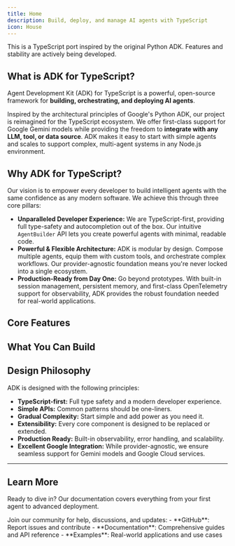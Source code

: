 ```yaml
---
title: Home
description: Build, deploy, and manage AI agents with TypeScript
icon: House
---
```



<Callout type="warn" title="Work in Progress">
This is a TypeScript port inspired by the original Python ADK. Features and stability are actively being developed.
</Callout>

## What is ADK for TypeScript?

Agent Development Kit (ADK) for TypeScript is a powerful, open-source framework for **building, orchestrating, and deploying AI agents**.

Inspired by the architectural principles of Google's Python ADK, our project is reimagined for the TypeScript ecosystem. We offer first-class support for Google Gemini models while providing the freedom to **integrate with any LLM, tool, or data source**. ADK makes it easy to start with simple agents and scales to support complex, multi-agent systems in any Node.js environment.

## Why ADK for TypeScript?

Our vision is to empower every developer to build intelligent agents with the same confidence as any modern software. We achieve this through three core pillars:

-   **Unparalleled Developer Experience:** We are TypeScript-first, providing full type-safety and autocompletion out of the box. Our intuitive `AgentBuilder` API lets you create powerful agents with minimal, readable code.
-   **Powerful & Flexible Architecture:** ADK is modular by design. Compose multiple agents, equip them with custom tools, and orchestrate complex workflows. Our provider-agnostic foundation means you're never locked into a single ecosystem.
-   **Production-Ready from Day One:** Go beyond prototypes. With built-in session management, persistent memory, and first-class OpenTelemetry support for observability, ADK provides the robust foundation needed for real-world applications.

## Core Features

<Cards>
  <Card
    title="🤖 Multi-Agent Systems"
    description="Orchestrate teams of specialized agents that collaborate to solve complex problems."
    href="/docs/agents/multi-agents"
  />
  <Card
    title="🔀 Flexible Orchestration"
    description="Build complex workflows using sequential, parallel, or LLM-driven dynamic routing."
    href="/docs/agents"
  />
  <Card
    title="💾 State & Memory"
    description="Enable persistent conversations with state management and context preservation across interactions."
    href="/docs/sessions"
  />
  <Card
    title="🔄 Multi-LLM Support"
    description="Go beyond one provider. Seamlessly use and switch between models from Google, OpenAI, Anthropic, and more."
    href="/docs/agents"
  />
  <Card
    title="🛠️ Rich Tool Ecosystem"
    description="Equip agents with capabilities, from pre-built tools to custom functions or even other agents."
    href="/docs/tools"
  />
  <Card
    title="🧭 Built-in Tracing"
    description="Debug with confidence. First-class OpenTelemetry integration provides deep insights into your agent's execution."
    href="/docs/advanced"
  />
  <Card
    title="📊 Built-in Evaluation"
    description="Systematically assess agent performance by testing final responses and execution trajectories."
    href="/docs/evaluate"
  />
  <Card
    title="🚀 Deployment Ready"
    description="Containerize and deploy your agents anywhere, from local servers to scalable cloud infrastructure."
    href="/docs/deploy"
  />
</Cards>

## What You Can Build

<Cards>
  <Card
    title="Sophisticated AI Assistants"
    description="Build chatbots that go beyond simple Q&A, with persistent memory and access to real-time information."
  />
  <Card
    title="Autonomous Task Agents"
    description="Create agents that can perform multi-step tasks, like analyzing data, booking appointments, or managing files."
  />
  <Card
    title="Collaborative Agent Workflows"
    description="Orchestrate multiple agents to solve complex problems, from automated research to code generation."
  />
  <Card
    title="AI-Powered Applications"
    description="Connect agents to your databases and APIs to create intelligent, interactive frontends for your services."
  />
</Cards>

## Design Philosophy

ADK is designed with the following principles:

-   **TypeScript-first:** Full type safety and a modern developer experience.
-   **Simple APIs:** Common patterns should be one-liners.
-   **Gradual Complexity:** Start simple and add power as you need it.
-   **Extensibility:** Every core component is designed to be replaced or extended.
-   **Production Ready:** Built-in observability, error handling, and scalability.
-   **Excellent Google Integration:** While provider-agnostic, we ensure seamless support for Gemini models and Google Cloud services.

---

## Learn More

Ready to dive in? Our documentation covers everything from your first agent to advanced deployment.

<Cards>
  <Card
    title="🏁 Get Started"
    description="Installation, quickstart, and your first agent"
    href="/docs/get-started"
  />
  <Card
    title="📚 Agents Guide"
    description="Learn about LLM agents, workflow agents, and custom agents"
    href="/docs/agents"
  />
  <Card
    title="🔧 Tools Reference"
    description="Built-in tools, custom functions, and third-party integrations"
    href="/docs/tools"
  />
  <Card
    title="🎯 Advanced Concepts"
    description="Dive into sessions, memory, flows, and deployment strategies"
    href="/docs/advanced"
  />
</Cards>

<Callout type="info" title="Community & Support">
Join our community for help, discussions, and updates:
- **GitHub**: Report issues and contribute
- **Documentation**: Comprehensive guides and API reference
- **Examples**: Real-world applications and use cases
</Callout>